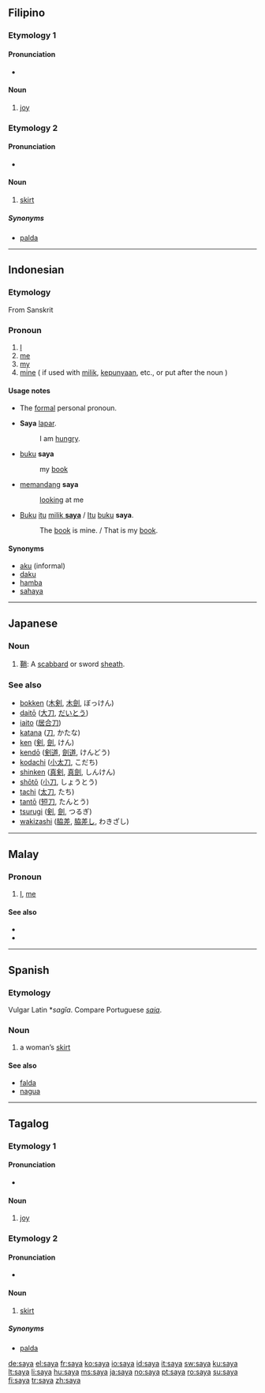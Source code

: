 ==Filipino==

===Etymology 1===

====Pronunciation====
*{{IPA|/saˈja/|lang=fil}}

====Noun====
{{infl|fil|noun}}

# [[joy]]

===Etymology 2===
{{etyl|es|fil}} {{term|saya|lang=es||skirt}}

====Pronunciation====
*{{IPA|/ˈsa.ja/|lang=fil}}

====Noun====
{{infl|fil|noun}}

# [[skirt]]

=====Synonyms=====
*[[palda]]

----

==Indonesian==

===Etymology===
From Sanskrit
{{rfscript|Devanagari}}
{{rfv|Monier William does not list a similar meaning under saya [http://students.washington.edu/prem/mw/s.html] -warning, long page. Would need more information on what Sanskrit word this came from to add the devanagari}}

===Pronoun===
{{infl|id|pronoun}}

# [[I]]
# [[me]]
# [[my]]
# [[mine]] ( if used with [[milik]], [[punya|kepunyaan]], etc., or put after the noun )

====Usage notes====
*The [[formal]] personal pronoun.

* '''Saya''' [[lapar]].
*: I am [[hungry]].
* [[buku]] '''saya'''
*: my [[book]]
* [[pandang|memandang]] '''saya'''
*: [[look]]ing at me
* [[buku|Buku]] [[itu]] <u>[[milik]] '''saya'''</u> / [[itu|Itu]] [[buku]] '''saya'''.
*: The [[book]] is mine. / That is my [[book]].

====Synonyms====
* [[aku]] (informal)
* [[daku]]
* [[hamba]]
* [[sahaya]]

----

==Japanese==

===Noun===
{{ja-noun|r|hira=さや}}

# [[鞘]]: A [[scabbard]] or sword [[sheath]].

===See also===
*[[bokken]] ([[木剣]], [[木劍]], ぼっけん)
*[[daitō]] ([[大刀]], [[だいとう]])
*[[iaito]] ([[居合刀]])
*[[katana]] ([[刀]], かたな)
*[[ken]] ([[剣]], [[劍]], けん)
*[[kendō]] ([[剣道]], [[劍道]], けんどう)
*[[kodachi]] ([[小太刀]], こだち)
*[[shinken]] ([[真剣]], [[真劍]], しんけん)
*[[shōtō]] ([[小刀]], しょうとう)
*[[tachi]] ([[太刀]], たち)
*[[tantō]] ([[短刀]], たんとう)
*[[tsurugi]] ([[剣]], [[劍]], つるぎ)
*[[wakizashi]] ([[脇差]], [[脇差し]], わきざし)

----

==Malay==

===Pronoun===
{{infl|ms|pronoun}}

# [[I]], [[me]]

====See also====
* {{l|ms|aku}}
* {{l|ms|beta}}

----

==Spanish==

===Etymology===
Vulgar Latin *''sagĭa''. Compare Portuguese ''[[saia]]''.

===Noun===
{{es-noun-f}}

# {{archaic|lang=es}} a woman’s [[skirt]]

====See also====
* [[falda]]
* [[nagua]]

----

==Tagalog==

===Etymology 1===

====Pronunciation====
*{{IPA|/saˈja/|lang=tl}}

====Noun====
{{infl|tl|noun}}

# [[joy]]

===Etymology 2===
{{etyl|es|tl}} {{term|saya|lang=es||skirt}}

====Pronunciation====
*{{IPA|/ˈsa.ja/|lang=tl}}

====Noun====
{{infl|tl|noun}}

# [[skirt]]

=====Synonyms=====
*[[palda]]

[[de:saya]]
[[el:saya]]
[[fr:saya]]
[[ko:saya]]
[[io:saya]]
[[id:saya]]
[[it:saya]]
[[sw:saya]]
[[ku:saya]]
[[lt:saya]]
[[li:saya]]
[[hu:saya]]
[[ms:saya]]
[[ja:saya]]
[[no:saya]]
[[pt:saya]]
[[ro:saya]]
[[su:saya]]
[[fi:saya]]
[[tr:saya]]
[[zh:saya]]